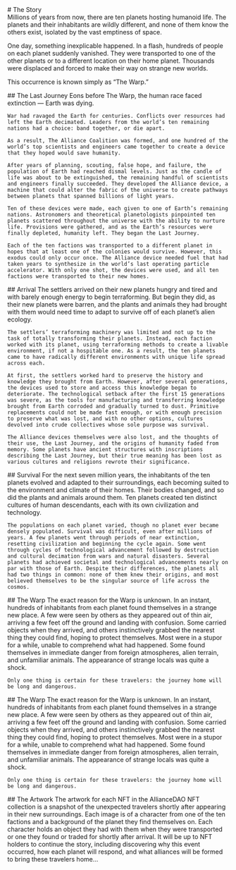 
<div className={styles.content__wrapper}>
  # The Story

  <div className={styles.section}>
  Millions of years from now, there are ten planets hosting humanoid life. The planets and their inhabitants are wildly different, and none of them know the others exist, isolated by the vast emptiness of space.
  
  One day, something inexplicable happened. In a flash, hundreds of people on each planet suddenly vanished. They were transported to one of the other planets or to a different location on their home planet. Thousands were displaced and forced to make their way on strange new worlds.
  
  This occurrence is known simply as “The Warp.”
  </div>

  <div className={styles.section}>
    ## The Last Journey
    Eons before The Warp, the human race faced extinction — Earth was dying.

    War had ravaged the Earth for centuries. Conflicts over resources had left the Earth decimated. Leaders from the world’s ten remaining nations had a choice: band together, or die apart.

    As a result, The Alliance Coalition was formed, and one hundred of the world’s top scientists and engineers came together to create a device that they hoped would save humanity.

    After years of planning, scouting, false hope, and failure, the population of Earth had reached dismal levels. Just as the candle of life was about to be extinguished, the remaining handful of scientists and engineers finally succeeded. They developed the Alliance device, a machine that could alter the fabric of the universe to create pathways between planets that spanned billions of light years.

    Ten of these devices were made, each given to one of Earth’s remaining nations. Astronomers and theoretical planetologists pinpointed ten planets scattered throughout the universe with the ability to nurture life. Provisions were gathered, and as the Earth’s resources were finally depleted, humanity left. They began the Last Journey.

    Each of the ten factions was transported to a different planet in hopes that at least one of the colonies would survive. However, this exodus could only occur once. The Alliance device needed fuel that had taken years to synthesize in the world’s last operating particle accelerator. With only one shot, the devices were used, and all ten factions were transported to their new homes.
  </div>

  <div className={styles.section}>
    ## Arrival
    The settlers arrived on their new planets hungry and tired and with barely enough energy to begin terraforming. But begin they did, as their new planets were barren, and the plants and animals they had brought with them would need time to adapt to survive off of each planet’s alien ecology.

    The settlers’ terraforming machinery was limited and not up to the task of totally transforming their planets. Instead, each faction worked with its planet, using terraforming methods to create a livable environment, if not a hospitable one. As a result, the ten planets came to have radically different environments with unique life spread across each.

    At first, the settlers worked hard to preserve the history and knowledge they brought from Earth. However, after several generations, the devices used to store and access this knowledge began to deteriorate. The technological setback after the first 15 generations was severe, as the tools for manufacturing and transferring knowledge brought from Earth corroded and gradually turned to dust. Primitive replacements could not be made fast enough, or with enough precision to preserve what was lost, and with no other options, cultures devolved into crude collectives whose sole purpose was survival.

    The Alliance devices themselves were also lost, and the thoughts of their use, the Last Journey, and the origins of humanity faded from memory. Some planets have ancient structures with inscriptions describing the Last Journey, but their true meaning has been lost as various cultures and religions rewrote their significance.
  </div>
  
  <div className={styles.section}>
    ## Survival
    For the next seven million years, the inhabitants of the ten planets evolved and adapted to their surroundings, each becoming suited to the environment and climate of their homes. Their bodies changed, and so did the plants and animals around them. Ten planets created ten distinct cultures of human descendants, each with its own civilization and technology.
    
    The populations on each planet varied, though no planet ever became densely populated. Survival was difficult, even after millions of years. A few planets went through periods of near extinction, resetting civilization and beginning the cycle again. Some went through cycles of technological advancement followed by destruction and cultural decimation from wars and natural disasters. Several planets had achieved societal and technological advancements nearly on par with those of Earth. Despite their differences, the planets all had two things in common: none of them knew their origins, and most believed themselves to be the singular source of life across the cosmos.
  </div>

  <div className={styles.section}>
    ## The Warp
    The exact reason for the Warp is unknown. In an instant, hundreds of inhabitants from each planet found themselves in a strange new place. A few were seen by others as they appeared out of thin air, arriving a few feet off the ground and landing with confusion. Some carried objects when they arrived, and others instinctively grabbed the nearest thing they could find, hoping to protect themselves. Most were in a stupor for a while, unable to comprehend what had happened. Some found themselves in immediate danger from foreign atmospheres, alien terrain, and unfamiliar animals. The appearance of strange locals was quite a shock.

    Only one thing is certain for these travelers: the journey home will be long and dangerous.
  </div>
  <div className={styles.section}>
    ## The Warp
    The exact reason for the Warp is unknown. In an instant, hundreds of inhabitants from each planet found themselves in a strange new place. A few were seen by others as they appeared out of thin air, arriving a few feet off the ground and landing with confusion. Some carried objects when they arrived, and others instinctively grabbed the nearest thing they could find, hoping to protect themselves. Most were in a stupor for a while, unable to comprehend what had happened. Some found themselves in immediate danger from foreign atmospheres, alien terrain, and unfamiliar animals. The appearance of strange locals was quite a shock.

    Only one thing is certain for these travelers: the journey home will be long and dangerous.
  </div>

  <div className={styles.section}>
    ## The Artwork
    The artwork for each NFT in the AllianceDAO NFT collection is a snapshot of the unexpected travelers shortly after appearing in their new surroundings. Each image is of a character from one of the ten factions and a background of the planet they find themselves on. Each character holds an object they had with them when they were transported or one they found or traded for shortly after arrival. It will be up to NFT holders to continue the story, including discovering why this event occurred, how each planet will respond, and what alliances will be formed to bring these travelers home…
  </div>

</div>

